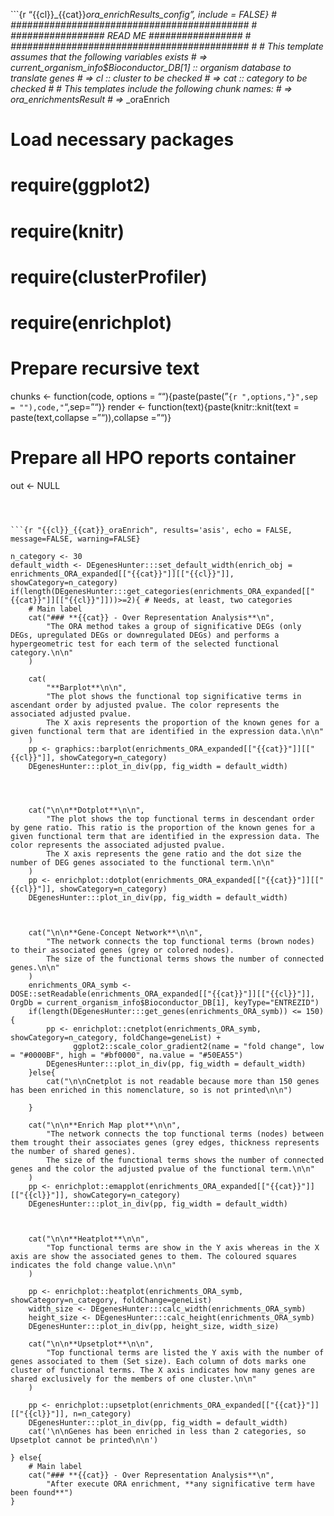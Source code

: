 ```{r "{{cl}}_{{cat}}_ora_enrichResults_config", include = FALSE}
# ###########################################
# ################# READ ME #################
# ###########################################
#
# This template assumes that the following variables exists
# => current_organism_info$Bioconductor_DB[1] :: organism database to translate genes
# => cl :: cluster to be checked
# => cat :: category to be checked
#
# This templates include the following chunk names:
# => <cl>_<cat>_ora_enrichmentsResult
# => <cl>_<cat>_oraEnrich
 
# Load necessary packages
# require(ggplot2)
# require(knitr)
# require(clusterProfiler)
# require(enrichplot)

# Prepare recursive text
chunks <- function(code, options = ""){paste(paste("```{r ",options,"}",sep = ""),code,"```",sep="\n")}
render <- function(text){paste(knitr::knit(text = paste(text,collapse = "\n")),collapse = "\n")}

# Prepare all HPO reports container
out <- NULL

```



```{r "{{cl}}_{{cat}}_oraEnrich", results='asis', echo = FALSE, message=FALSE, warning=FALSE}

n_category <- 30
default_width <- DEgenesHunter:::set_default_width(enrich_obj = enrichments_ORA_expanded[["{{cat}}"]][["{{cl}}"]], showCategory=n_category)
if(length(DEgenesHunter:::get_categories(enrichments_ORA_expanded[["{{cat}}"]][["{{cl}}"]]))>=2){ # Needs, at least, two categories
	# Main label 
	cat("### **{{cat}} - Over Representation Analysis**\n",
		"The ORA method takes a group of significative DEGs (only DEGs, upregulated DEGs or downregulated DEGs) and performs a hypergeometric test for each term of the selected functional category.\n\n"
	)

	cat(
		"**Barplot**\n\n", 
		"The plot shows the functional top significative terms in ascendant order by adjusted pvalue. The color represents the associated adjusted pvalue. 
		The X axis represents the proportion of the known genes for a given functional term that are identified in the expression data.\n\n"
	)
	pp <- graphics::barplot(enrichments_ORA_expanded[["{{cat}}"]][["{{cl}}"]], showCategory=n_category)
	DEgenesHunter:::plot_in_div(pp, fig_width = default_width)




	cat("\n\n**Dotplot**\n\n",
		"The plot shows the top functional terms in descendant order by gene ratio. This ratio is the proportion of the known genes for a given functional term that are identified in the expression data. The color represents the associated adjusted pvalue. 
		The X axis represents the gene ratio and the dot size the number of DEG genes associated to the functional term.\n\n"
	)
	pp <- enrichplot::dotplot(enrichments_ORA_expanded[["{{cat}}"]][["{{cl}}"]], showCategory=n_category)
	DEgenesHunter:::plot_in_div(pp, fig_width = default_width)



	cat("\n\n**Gene-Concept Network**\n\n", 
		"The network connects the top functional terms (brown nodes) to their associated genes (grey or colored nodes).
		The size of the functional terms shows the number of connected genes.\n\n"
	)
	enrichments_ORA_symb <- DOSE::setReadable(enrichments_ORA_expanded[["{{cat}}"]][["{{cl}}"]], OrgDb = current_organism_info$Bioconductor_DB[1], keyType="ENTREZID")
	if(length(DEgenesHunter:::get_genes(enrichments_ORA_symb)) <= 150){
		pp <- enrichplot::cnetplot(enrichments_ORA_symb, showCategory=n_category, foldChange=geneList) +
			  ggplot2::scale_color_gradient2(name = "fold change", low = "#0000BF", high = "#bf0000", na.value = "#50EA55")
		DEgenesHunter:::plot_in_div(pp, fig_width = default_width)
	}else{
		cat("\n\nCnetplot is not readable because more than 150 genes has been enriched in this nomenclature, so is not printed\n\n")
	
	}

	cat("\n\n**Enrich Map plot**\n\n", 
		"The network connects the top functional terms (nodes) between them trought their associates genes (grey edges, thickness represents the number of shared genes).
		The size of the functional terms shows the number of connected genes and the color the adjusted pvalue of the functional term.\n\n"
	)
	pp <- enrichplot::emapplot(enrichments_ORA_expanded[["{{cat}}"]][["{{cl}}"]], showCategory=n_category)
	DEgenesHunter:::plot_in_div(pp, fig_width = default_width)



	cat("\n\n**Heatplot**\n\n", 
		"Top functional terms are show in the Y axis whereas in the X axis are show the associated genes to them. The coloured squares indicates the fold change value.\n\n"
	)

	pp <- enrichplot::heatplot(enrichments_ORA_symb, showCategory=n_category, foldChange=geneList)
	width_size <- DEgenesHunter:::calc_width(enrichments_ORA_symb)
	height_size <- DEgenesHunter:::calc_height(enrichments_ORA_symb) 
	DEgenesHunter:::plot_in_div(pp, height_size, width_size)

	cat("\n\n**Upsetplot**\n\n", 
		"Top functional terms are listed the Y axis with the number of genes associated to them (Set size). Each column of dots marks one cluster of functional terms. The X axis indicates how many genes are shared exclusively for the members of one cluster.\n\n"
	)

	pp <- enrichplot::upsetplot(enrichments_ORA_expanded[["{{cat}}"]][["{{cl}}"]], n=n_category)
	DEgenesHunter:::plot_in_div(pp, fig_width = default_width)
	cat('\n\nGenes has been enriched in less than 2 categories, so Upsetplot cannot be printed\n\n')

} else{
	# Main label 
	cat("### **{{cat}} - Over Representation Analysis**\n",
		"After execute ORA enrichment, **any significative term have been found**")
}
```



